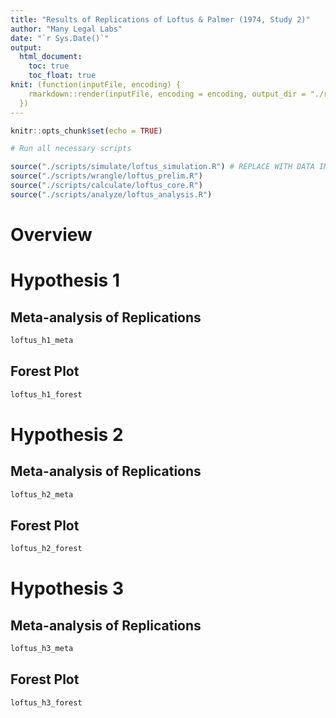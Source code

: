 ```yaml
---
title: "Results of Replications of Loftus & Palmer (1974, Study 2)"
author: "Many Legal Labs"
date: "`r Sys.Date()`"
output: 
  html_document:
    toc: true
    toc_float: true
knit: (function(inputFile, encoding) {
    rmarkdown::render(inputFile, encoding = encoding, output_dir = "./reports/")
  })
---
```


```r
knitr::opts_chunk$set(echo = TRUE)

# Run all necessary scripts

source("./scripts/simulate/loftus_simulation.R") # REPLACE WITH DATA IMPORTATION
source("./scripts/wrangle/loftus_prelim.R")
source("./scripts/calculate/loftus_core.R")
source("./scripts/analyze/loftus_analysis.R")

```

# Overview

# Hypothesis 1

## Meta-analysis of Replications

```r
loftus_h1_meta
```

## Forest Plot

```r
loftus_h1_forest
```

# Hypothesis 2

## Meta-analysis of Replications

```r
loftus_h2_meta
```

## Forest Plot

```r
loftus_h2_forest
```

# Hypothesis 3

## Meta-analysis of Replications

```r
loftus_h3_meta
```

## Forest Plot

```r
loftus_h3_forest
```

